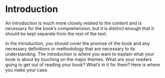 # Introduction

An introduction is much more closely related to the content and is necessary for the book’s comprehension, but it is distinct enough that it should be kept separate from the rest of the text.

In the introduction, you should cover the promise of the book and any necessary definitions or methodology that are necessary to its understanding. The introduction is where you want to explain what your book is about by touching on the major themes. What are your readers going to get out of reading your book? What’s in it for them? Here is where you make your case.
